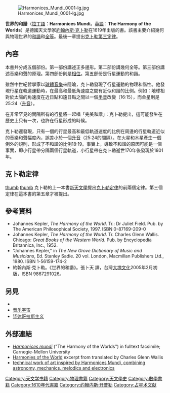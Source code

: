 [[File:Harmonices_Mundi_0001-lg.jpg|thumb]]

'''世界的和諧'''（[[拉丁語|拉丁語]]：'''Harmonices Mundi'''。[[英語|英語]]：'''The Harmony of the Worlds'''）是德國天文學家[[約翰內斯·克卜勒|約翰內斯·克卜勒]]在1619年出版的書。該書主要介紹幾何與物理世界的[[和聲|和諧]]和[[全等|全等]]。最後一章提出[[克卜勒定律#克卜勒第三定律|克卜勒第三定律]]。

== 內容 ==
本書共分成五個部份。第一部份講述正多邊形。第二部份講幾何全等。第三部份講述音樂和聲的原理。第四部份則是[[占星相位|相位]]。第五部份是行星運動的和諧。

雖然中世紀哲學家以[[音乐宇宙|球體音樂]]來隱喻，克卜勒發現了行星運動的物理和諧性。他發現行星在軌道運動時，在最高和最低角速度之間有近似和諧的比例。例如：地球相對於太陽的角速度在近日點和遠日點之間以一個[[半音|半音]]改變（16:15），而金星則是25:24（[[升音|升音]]）。

在非常罕見的間隔所有的行星將一起唱「完美和諧」：克卜勒提出，這可能發生在歷史上只有一次，也許在行星形成的時候。

克卜勒還發現，只有一個的行星最高和最低軌道速度的比例在周邊的行星軌道近似的音樂和聲幅度內，誤差小於一個[[升音|升音]]（25:24的間隔）。在火星和木星產生一個例外的規則，形成了不和諧的比例18:19。事實上，導致不和諧的原因可能是一個事實，即小行星帶分隔兩個行星軌道，小行星帶在克卜勒逝世170年後發現於1801年。

== 克卜勒定律 ==
[[圖像:SmallStellatedDodecahedron.gif|thumb]]
[[圖像:GreatStellatedDodecahedron.gif|thumb]]
克卜勒的上一本書[[新天文學|新天文學]]提出[[克卜勒定律|克卜勒定律]]的前兩個定律。第三個定律在這本書的第五章才被提出。

== 參考資料 ==
* Johannes Kepler, ''The Harmony of the World''.  Tr.: Dr Juliet Field. Pub. by The American Philosophical Society, 1997. ISBN 0-87169-209-0 
* Johannes Kepler, ''The Harmony of the World''.  Tr. Charles Glenn Wallis.  Chicago: ''Great Books of the Western World''. Pub. by Encyclopedia Britannica, Inc., 1952.
* "Johannes Kepler," in ''The New Grove Dictionary of Music and Musicians'', Ed. Stanley Sadie. 20 vol. London, Macmillan Publishers Ltd., 1980. ISBN 1-56159-174-2
* 約翰內斯·克卜勒。《世界的和諧》。張卜天 譯，台灣[[大塊文化|大塊文化]]2005年2月初版，ISBN 9867291026。

== 另見 ==
* {{link-en|宇宙的神秘|Mysterium Cosmographicum}}
* [[音乐宇宙|音乐宇宙]]
* [[毕达哥拉斯主义|毕达哥拉斯主义]]

== 外部連結 ==
*[https://web.archive.org/web/20081212093141/http://posner.library.cmu.edu/Posner/books/book.cgi?call=520_K38PI ''Harmonices mundi''] ("The Harmony of the Worlds") in fulltext facsimile; Carnegie-Mellon University
*[http://www.sacred-texts.com/astro/how/index.htm Harmonies of the World] {{Wayback|url=http://www.sacred-texts.com/astro/how/index.htm |date=20210423061245 }} excerpt from ''{{lang|la|Harmonices Mundi}}'' translated by Charles Glenn Wallis
*[https://web.archive.org/web/20090929014517/http://www.festo.com/INetDomino/coorp_sites/en/175acdadda155f0cc1256f5d00384bca.htm technical work of art inspired by Harmonices Mundi, combining astronomy, mechanics, melodics and electronics]

[[Category:天文学书籍|Category:天文学书籍]]
[[Category:物理書籍|Category:物理書籍]]
[[Category:天文學史|Category:天文學史]]
[[Category:數學書籍|Category:數學書籍]]
[[Category:1610年代書籍|Category:1610年代書籍]]
[[Category:约翰内斯·开普勒|Category:约翰内斯·开普勒]]
[[Category:占星术文献|Category:占星术文献]]